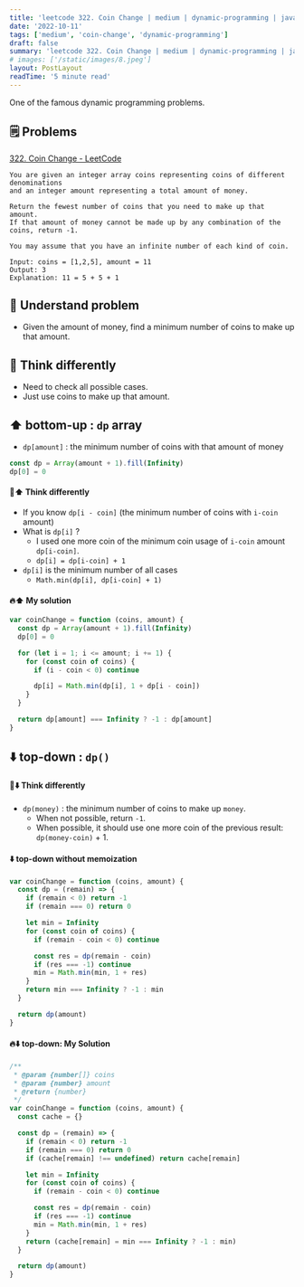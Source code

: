 ```yaml
---
title: 'leetcode 322. Coin Change | medium | dynamic-programming | javascript'
date: '2022-10-11'
tags: ['medium', 'coin-change', 'dynamic-programming']
draft: false
summary: 'leetcode 322. Coin Change | medium | dynamic-programming | javascript'
# images: ['/static/images/8.jpeg']
layout: PostLayout
readTime: '5 minute read'
---
```


One of the famous dynamic programming problems.

## 🗒️ Problems

[322. Coin Change - LeetCode](https://leetcode.com/problems/coin-change/)

```
You are given an integer array coins representing coins of different denominations
and an integer amount representing a total amount of money.

Return the fewest number of coins that you need to make up that amount.
If that amount of money cannot be made up by any combination of the coins, return -1.

You may assume that you have an infinite number of each kind of coin.
```

```
Input: coins = [1,2,5], amount = 11
Output: 3
Explanation: 11 = 5 + 5 + 1
```

## 🤔 Understand problem

- Given the amount of money, find a minimum number of coins to make up that amount.

## 🥳 Think differently

- Need to check all possible cases.
- Just use coins to make up that amount.

## ⬆️ bottom-up : `dp` array

- `dp[amount]` : the minimum number of coins with that amount of money

```javascript
const dp = Array(amount + 1).fill(Infinity)
dp[0] = 0
```

#### 🥳⬆️ Think differently

- If you know `dp[i - coin]` (the minimum number of coins with `i-coin` amount)
- What is `dp[i]` ?
  - I used one more coin of the minimum coin usage of `i-coin` amount `dp[i-coin]`.
  - `dp[i] = dp[i-coin] + 1`
- `dp[i]` is the minimum number of all cases
  - `Math.min(dp[i], dp[i-coin] + 1)`

#### 🔥⬆️ My solution

```javascript
var coinChange = function (coins, amount) {
  const dp = Array(amount + 1).fill(Infinity)
  dp[0] = 0

  for (let i = 1; i <= amount; i += 1) {
    for (const coin of coins) {
      if (i - coin < 0) continue

      dp[i] = Math.min(dp[i], 1 + dp[i - coin])
    }
  }

  return dp[amount] === Infinity ? -1 : dp[amount]
}
```

## ⬇️ top-down : `dp()`

#### 🥳⬇️ Think differently

- `dp(money)` : the minimum number of coins to make up `money`.
  - When not possible, return `-1`.
  - When possible, it should use one more coin of the previous result: `dp(money-coin)` + 1.

#### ⬇️ top-down without memoization

```javascript
var coinChange = function (coins, amount) {
  const dp = (remain) => {
    if (remain < 0) return -1
    if (remain === 0) return 0

    let min = Infinity
    for (const coin of coins) {
      if (remain - coin < 0) continue

      const res = dp(remain - coin)
      if (res === -1) continue
      min = Math.min(min, 1 + res)
    }
    return min === Infinity ? -1 : min
  }

  return dp(amount)
}
```

#### 🔥⬇️ top-down: My Solution

```javascript
/**
 * @param {number[]} coins
 * @param {number} amount
 * @return {number}
 */
var coinChange = function (coins, amount) {
  const cache = {}

  const dp = (remain) => {
    if (remain < 0) return -1
    if (remain === 0) return 0
    if (cache[remain] !== undefined) return cache[remain]

    let min = Infinity
    for (const coin of coins) {
      if (remain - coin < 0) continue

      const res = dp(remain - coin)
      if (res === -1) continue
      min = Math.min(min, 1 + res)
    }
    return (cache[remain] = min === Infinity ? -1 : min)
  }

  return dp(amount)
}
```
